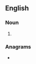 ==English==

===Noun===
{{head|en|noun plural form}}

# {{plural of|pinot|lang=en}}

===Anagrams===
* {{anagrams|en|a=inopst|Pintos|Piston|Points|Tipson|instop|opts in|pintos|piston|pitons|points|posnit|postin}}